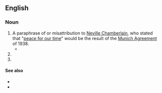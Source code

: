 ==English==

===Noun===
{{head|en|noun|head=[[peace]] [[in]] [[our]] [[time]]}}

# A paraphrase of or misattribution to [[w:Neville Chamberlain|Neville Chamberlain]], who stated that "[[peace for our time]]" would be the result of the [[w:Munich Agreement|Munich Agreement]] of 1938.
#* {{quote-book|title=[[w:Book of Common Prayer|The Book of common prayer, and administration of the sacraments, ...‎]]|author=[[w:Church of England|Church of England]]|year=1707|passage=Priest: Give '''peace in our time''', O Lord; / Answer: Because there is none other that fighteth for us, but only thou, O God.}}
# {{non-gloss definition|Used to evoke the situation where an [[aggressor]] is being [[appeased]] for the sake of delaying a (possibly inevitable) [[war]]}}
# {{non-gloss definition|Used to evoke the idea of false political promises and false expectations.}}

====See also====
* {{l|en|peace for our time}}
* {{pedia|Peace for our time}}